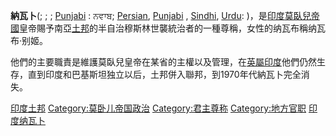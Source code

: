 {{西亞、中亞、南亞、北非的貴族等級}}
'''納瓦卜'''({{lang-ar|نواب}};
{{lang-bn|নবাব/নওয়াব}};
{{lang-hi|नवाब}};
[[Punjabi_language|Punjabi]] {{small|([[Gurmukhi|Gurmukhi]])}}: ਨਵਾਬ;
[[Persian_language|Persian]],
[[Punjabi_language|Punjabi]] {{small|([[Shahmukhi|Shahmukhi]])}},
[[Sindhi_language|Sindhi]],
[[Urdu|Urdu]]: {{nq|نواب}})，是[[印度|印度]][[莫臥兒帝國|莫臥兒帝國]]皇帝賜予南亞[[土邦|土邦]]的半自治穆斯林世襲統治者的一種尊稱，女性的纳瓦布稱纳瓦布·别姬。

他們的主要職責是維護莫臥兒皇帝在某省的主權以及管理，在[[英屬印度|英屬印度]]他們仍然生存，直到印度和巴基斯坦独立以后，土邦併入聯邦，到1970年代納瓦卜完全消失。

[[Category:印度土邦|]]
[[Category:莫卧儿帝国政治|Category:莫卧儿帝国政治]]
[[Category:君主尊称|Category:君主尊称]]
[[Category:地方官职|Category:地方官职]]
[[Category:印度纳瓦卜|]]